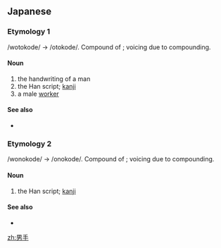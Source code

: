 ==Japanese==
{{ja-kanjitab|男|手}}

===Etymology 1===
/wotokode/ → /otokode/. Compound of {{compound|男|tr1=otoko|t1=man|手|tr2=te|t2=hand|lang=ja}}; voicing due to compounding.

====Noun====
{{ja-noun|おとこで|hhira=をとこで}}

# the handwriting of a man
# the Han script; [[kanji]]
# a male [[worker]]

====See also====
* {{ja-r|女手|おんなで}}

===Etymology 2===
/wonokode/ → /onokode/. Compound of {{compound|男|tr1=otoko|t1=man|手|tr2=te|t2=hand|lang=ja}}; voicing due to compounding.

====Noun====
{{ja-noun|おのこで|hhira=をのこで}}

# the Han script; [[kanji]]

====See also====
* {{ja-r|女手|おんなで}}

[[zh:男手]]
